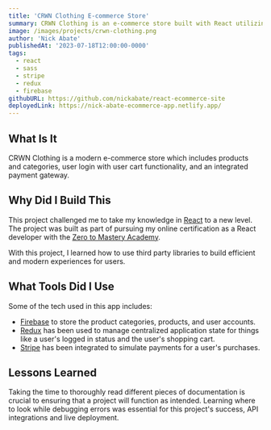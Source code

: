 ```yaml
---
title: 'CRWN Clothing E-commerce Store'
summary: CRWN Clothing is an e-commerce store built with React utilizing third party services and libraries like Firebase, Redux and Stripe.
image: /images/projects/crwn-clothing.png
author: 'Nick Abate'
publishedAt: '2023-07-18T12:00:00-0000'
tags:
  - react
  - sass
  - stripe
  - redux
  - firebase
githubURL: https://github.com/nickabate/react-ecommerce-site
deployedLink: https://nick-abate-ecommerce-app.netlify.app/ 
---
```


## What Is It

CRWN Clothing is a modern e-commerce store which includes products and categories, user login with user cart functionality, and an integrated payment gateway. 

## Why Did I Build This

This project challenged me to take my knowledge in [React](https://reactjs.org/) to a new level. The project was built as part of pursuing my online certification as a React developer with the [Zero to Mastery Academy](https://zerotomastery.io/).

With this project, I learned how to use third party libraries to build efficient and modern experiences for users.

## What Tools Did I Use

Some of the tech used in this app includes:

- [Firebase](https://firebase.google.com/) to store the product categories, products, and user accounts. 
- [Redux](https://redux.js.org/) has been used to manage centralized application state for things like a user's logged in status and the user's shopping cart. 
- [Stripe](https://docs.stripe.com/) has been integrated to simulate payments for a user's purchases.

## Lessons Learned 

Taking the time to thoroughly read different pieces of documentation is crucial to ensuring that a project will function as intended. Learning where to look while debugging errors was essential for this project's success, API integrations and live deployment.